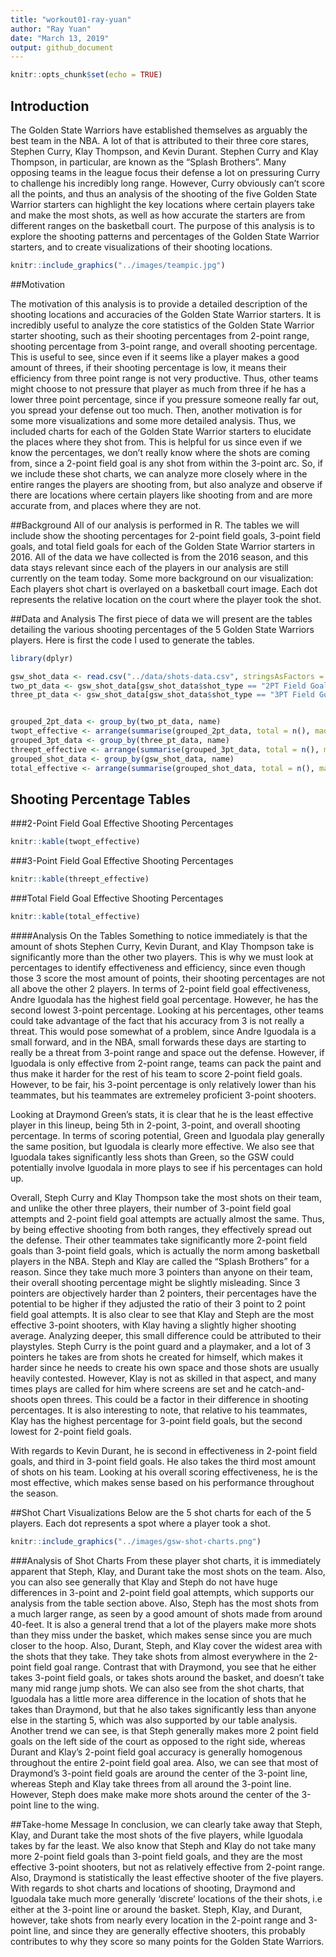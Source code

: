 ```yaml
---
title: "workout01-ray-yuan"
author: "Ray Yuan"
date: "March 13, 2019"
output: github_document
---
```


```r
knitr::opts_chunk$set(echo = TRUE)
```

## Introduction

The Golden State Warriors have established themselves as arguably the best team in the NBA. A lot of that is attributed to their three core stares, Stephen Curry, Klay Thompson, and Kevin Durant. Stephen Curry and Klay Thompson, in particular, are known as the "Splash Brothers". Many opposing teams in the league focus their defense a lot on pressuring Curry to challenge his incredibly long range. However, Curry obviously can't score all the points, and thus an analysis of the shooting of the five Golden State Warrior starters can highlight the key locations where certain players take and make the most shots, as well as how accurate the starters are from different ranges on the basketball court. The purpose of this analysis is to explore the shooting patterns and percentages of the Golden State Warrior starters, and to create visualizations of their shooting locations. 

```r
knitr::include_graphics("../images/teampic.jpg")
```

##Motivation

The motivation of this analysis is to provide a detailed description of the shooting locations and accuracies of the Golden State Warrior starters. It is incredibly useful to analyze the core statistics of the Golden State Warrior starter shooting, such as their shooting percentages from 2-point range, shooting percentage from 3-point range, and overall shooting percentage. This is useful to see, since even if it seems like a player makes a good amount of threes, if their shooting percentage is low, it means their efficiency from three point range is not very productive. Thus, other teams might choose to not pressure that player as much from three if he has a lower three point percentage, since if you pressure someone really far out, you spread your defense out too much. Then, another motivation is for some more visualizations and some more detailed analysis. Thus, we included charts for each of the Golden State Warrior starters to elucidate the places where they shot from. This is helpful for us since even if we know the percentages, we don't really know where the shots are coming from, since a 2-point field goal is any shot from within the 3-point arc. So, if we include these shot charts, we can analyze more closely where in the entire ranges the players are shooting from, but also analyze and observe if there are locations where certain players like shooting from and are more accurate from, and places where they are not. 

##Background
All of our analysis is performed in R. The tables we will include show the shooting percentages for 2-point field goals, 3-point field goals, and total field goals for each of the Golden State Warrior starters in 2016. All of the data we have collected is from the 2016 season, and this data stays relevant since each of the players in our analysis are still currently on the team today. Some more background on our visualization: Each players shot chart is overlayed on a basketball court image. Each dot represents the relative location on the court where the player took the shot. 

##Data and Analysis
The first piece of data we will present are the tables detailing the various shooting percentages of the 5 Golden State Warriors players. Here is first the code I used to generate the tables. 
```r
library(dplyr)
```

```r
gsw_shot_data <- read.csv("../data/shots-data.csv", stringsAsFactors = FALSE)
two_pt_data <- gsw_shot_data[gsw_shot_data$shot_type == "2PT Field Goal",]
three_pt_data <- gsw_shot_data[gsw_shot_data$shot_type == "3PT Field Goal",]


grouped_2pt_data <- group_by(two_pt_data, name)
twopt_effective <- arrange(summarise(grouped_2pt_data, total = n(), made = sum(shot_made_flag == "shot_yes"), percentage = made/total), desc(percentage))
grouped_3pt_data <- group_by(three_pt_data, name)
threept_effective <- arrange(summarise(grouped_3pt_data, total = n(), made = sum(shot_made_flag == "shot_yes"), percentage = made/total), desc(percentage))
grouped_shot_data <- group_by(gsw_shot_data, name)
total_effective <- arrange(summarise(grouped_shot_data, total = n(), made = sum(shot_made_flag == "shot_yes"), percentage = made/total), desc(percentage))
```
## Shooting Percentage Tables

###2-Point Field Goal Effective Shooting Percentages
```r
knitr::kable(twopt_effective)
```

###3-Point Field Goal Effective Shooting Percentages
```r
knitr::kable(threept_effective)
```

###Total Field Goal Effective Shooting Percentages
```r
knitr::kable(total_effective)
```

####Analysis On the Tables
Something to notice immediately is that the amount of shots Stephen Curry, Kevin Durant, and Klay Thompson take is significantly more than the other two players. This is why we must look at percentages to identify effectiveness and efficiency, since even though those 3 score the most amount of points, their shooting percentages are not all above the other 2 players. In terms of 2-point field goal effectiveness, Andre Iguodala has the highest field goal percentage. However, he has the second lowest 3-point percentage. Looking at his percentages, other teams could take advantage of the fact that his accuracy from 3 is not really a threat. This would pose somewhat of a problem, since Andre Iguodala is a small forward, and in the NBA, small forwards these days are starting to really be a threat from 3-point range and space out the defense. However, if Iguodala is only effective from 2-point range, teams can pack the paint and thus make it harder for the rest of his team to score 2-point field goals. However, to be fair, his 3-point percentage is only relatively lower than his teammates, but his teammates are extremeley proficient 3-point shooters. 

Looking at Draymond Green's stats, it is clear that he is the least effective player in this lineup, being 5th in 2-point, 3-point, and overall shooting percentage. In terms of scoring potential, Green and Iguodala play generally the same position, but Iguodala is clearly more effective. We also see that Iguodala takes significantly less shots than Green, so the GSW could potentially involve Iguodala in more plays to see if his percentages can hold up.

Overall, Steph Curry and Klay Thompson take the most shots on their team, and unlike the other three players, their number of 3-point field goal attempts and 2-point field goal attempts are actually almost the same. Thus, by being effective shooting from both ranges, they effectively spread out the defense. Their other teammates take significantly more 2-point field goals than 3-point field goals, which is actually the norm among basketball players in the NBA. Steph and Klay are called the "Splash Brothers" for a reason. Since they take much more 3 pointers than anyone on their team, their overall shooting percentage might be slightly misleading. Since 3 pointers are objectively harder than 2 pointers, their percentages have the potential to be higher if they adjusted the ratio of their 3 point to 2 point field goal attempts. It is also clear to see that Klay and Steph are the most effective 3-point shooters, with Klay having a slightly higher shooting average. Analyzing deeper, this small difference could be attributed to their playstyles. Steph Curry is the point guard and a playmaker, and a lot of 3 pointers he takes are from shots he created for himself, which makes it harder since he needs to create his own space and those shots are usually heavily contested. However, Klay is not as skilled in that aspect, and many times plays are called for him where screens are set and he catch-and-shoots open threes. This could be a factor in their difference in shooting percentages. It is also interesting to note, that relative to his teammates, Klay has the highest percentage for 3-point field goals, but the second lowest for 2-point field goals.

With regards to Kevin Durant, he is second in effectiveness in 2-point field goals, and third in 3-point field goals. He also takes the third most amount of shots on his team. Looking at his overall scoring effectiveness, he is the most effective, which makes sense based on his performance throughout the season.


##Shot Chart Visualizations
Below are the 5 shot charts for each of the 5 players. Each dot represents a spot where a player took a shot.

```r
knitr::include_graphics("../images/gsw-shot-charts.png")
```

###Analysis of Shot Charts
From these player shot charts, it is immediately apparent that Steph, Klay, and Durant take the most shots on the team. Also, you can also see generally that Klay and Steph do not have huge differences in 3-point and 2-point field goal attempts, which supports our analysis from the table section above. Also, Steph has the most shots from a much larger range, as seen by a good amount of shots made from around 40-feet. It is also a general trend that a lot of the players make more shots than they miss under the basket, which makes sense since you are much closer to the hoop. Also, Durant, Steph, and Klay cover the widest area with the shots that they take. They take shots from almost everywhere in the 2-point field goal range. Contrast that with Draymond, you see that he either takes 3-point field goals, or takes shots around the basket, and doesn't take many mid range jump shots. We can also see from the shot charts, that Iguodala has a little more area difference in the location of shots that he takes than Draymond, but that he also takes significantly less than anyone else in the starting 5, which was also supported by our table analysis. Another trend we can see, is that Steph generally makes more 2 point field goals on the left side of the court as opposed to the right side, whereas Durant and Klay's 2-point field goal accuracy is generally homogenous throughout the entire 2-point field goal area. Also, we can see that most of Draymond's 3-point field goals are around the center of the 3-point line, whereas Steph and Klay take threes from all around the 3-point line. However, Steph does make make more shots around the center of the 3-point line to the wing.


##Take-home Message
In conclusion, we can clearly take away that Steph, Klay, and Durant take the most shots of the five players, while Iguodala takes by far the least. We also know that Steph and Klay do not take many more 2-point field goals than 3-point field goals, and they are the most effective 3-point shooters, but not as relatively effective from 2-point range. Also, Draymond is statistically the least effective shooter of the five players. With regards to shot charts and locations of shooting, Draymond and Iguodala take much more generally 'discrete' locations of the their shots, i.e either at the 3-point line or around the basket. Steph, Klay, and Durant, however, take shots from nearly every location in the 2-point range and 3-point line, and since they are generally effective shooters, this probably contributes to why they score so many points for the Golden State Warriors.


